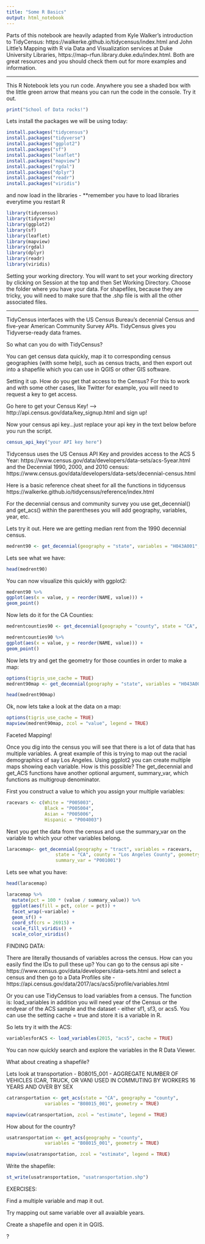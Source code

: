 ```yaml
---
title: "Some R Basics"
output: html_notebook
---
```


Parts of this notebook are heavily adapted from Kyle Walker's introduction to TidyCensus:
https://walkerke.github.io/tidycensus/index.html and John Little's Mapping with R via Data and Visualization services at Duke University Libraries, https://map-rfun.library.duke.edu/index.html. Both are great resources and you should check them out for more examples and information.

----------

This R Notebook lets you run code. Anywhere you see a shaded box with the little green arrow that means you can run the code in the console. Try it out.


```r
print("School of Data rocks!")

```

Lets install the packages we will be using today:
```r
install.packages("tidycensus")
install.packages("tidyverse")
install.packages("ggplot2")
install.packages("sf")
install.packages("leaflet")
install.packages("mapview")
install.packages("rgdal")
install.packages("dplyr")
install.packages("readr")
install.packages("viridis")

```

and now load in the libraries - **remember you have to load libraries everytime you restart R

```r
library(tidycensus)
library(tidyverse)
library(ggplot2)
library(sf)
library(leaflet)
library(mapview)
library(rgdal)
library(dplyr)
library(readr)
library(viridis)
```


Setting your working directory. You will want to set your working directory by clicking on Session at the top and then Set Working Directory. Choose the folder where you have your data. For shapefiles, because they are tricky, you will need to make sure that the .shp file is with all the other associated files.

----------------

TidyCensus interfaces with the US Census Bureau's decennial Census and five-year American Community Survey APIs. TidyCensus gives you Tidyverse-ready data frames.

So what can you do with TidyCensus?

You can get census data quickly, map it to corresponding census geographies (with some help), such as census tracts, and then export out into a shapefile which you can use in QGIS or other GIS software.

Setting it up. How do you get that access to the Census? For this to work and with some other cases, like Twitter for example, you will need to request a key to get access.

Go here to get your Census Key! --> http://api.census.gov/data/key_signup.html
and sign up!

Now your census api key...just replace  your api key in the text below before you run the script.

```r
census_api_key("your API key here")

```


Tidycensus uses the US Census API Key and provides access to the ACS 5 Year: https://www.census.gov/data/developers/data-sets/acs-5year.html
and the Decennial 1990, 2000, and 2010 census:
https://www.census.gov/data/developers/data-sets/decennial-census.html

Here is a basic reference cheat sheet for all the functions in tidycensus                                     
https://walkerke.github.io/tidycensus/reference/index.html

For the decennial census and community survey you use 
get_decennial()
and
get_acs()
within the parentheses you will add geography, variables, year, etc.

Lets try it out. Here we are getting median rent from the 1990 decennial census.

```r
medrent90 <- get_decennial(geography = "state", variables = "H043A001", year = 1990)
```

Lets see what we have:

```r
head(medrent90)
```

You can now visualize this quickly with ggplot2:


```r
medrent90 %>%
ggplot(aes(x = value, y = reorder(NAME, value))) +
geom_point()
```

Now lets do it for the CA Counties:
```r
medrentcounties90 <- get_decennial(geography = "county", state = "CA", variables = "H043A001", year = 1990)
```
```r
medrentcounties90 %>%
ggplot(aes(x = value, y = reorder(NAME, value))) +
geom_point()
```

Now lets try and get the geometry for those counties in order to make a map:

```r
options(tigris_use_cache = TRUE)
medrent90map <- get_decennial(geography = "state", variables = "H043A001", year = 1990, geometry = TRUE)

```

```r
head(medrent90map)
```

Ok, now lets take a look at the data on a map:

```r
options(tigris_use_cache = TRUE)
mapview(medrent90map, zcol = "value", legend = TRUE)
```


Faceted Mapping!

Once you dig into the census you will see that there is a lot of data that has multiple variables. A great example of this is trying to map out the racial demographics of say Los Angeles. Using ggplot2 you can create multiple maps showing each variable. How is this possible? The get_decennial and get_ACS functions have another optional argument, summary_var, which functions as multigroup denominator.  

First you construct a value to which you assign your multiple variables:

```r
racevars <- c(White = "P005003", 
              Black = "P005004", 
              Asian = "P005006", 
              Hispanic = "P004003")
```
Next you get the data from the census and use the summary_var on the variable to which your other variables belong. 
```r
laracemap<- get_decennial(geography = "tract", variables = racevars, 
                  state = "CA", county = "Los Angeles County", geometry = TRUE,
                  summary_var = "P001001") 
```
Lets see what you have:
```r
head(laracemap)
```
```r
laracemap %>%
  mutate(pct = 100 * (value / summary_value)) %>%
  ggplot(aes(fill = pct, color = pct)) +
  facet_wrap(~variable) +
  geom_sf() +
  coord_sf(crs = 26915) + 
  scale_fill_viridis() +
  scale_color_viridis()
```

FINDING DATA:

There are literally thousands of variables across the census. How can you easily find the IDs to pull these up? You can go to the census api site - https://www.census.gov/data/developers/data-sets.html and select a census and then go to a Data Profiles site - https://api.census.gov/data/2017/acs/acs5/profile/variables.html

Or you can use TidyCensus to load variables from a census. The function is:
load_variables
in addition you will need year of the Census or the endyear of the ACS sample and the dataset - either sf1, sf3, or acs5. You can use the setting cache = true and store it is a variable in R.

So lets try it with the ACS:

```r
variablesforACS <- load_variables(2015, "acs5", cache = TRUE)
```

You can now quickly search and explore the variables in the R Data Viewer.


What about creating a shapefile?

Lets look at transportation - B08015_001 - AGGREGATE NUMBER OF VEHICLES (CAR, TRUCK, OR VAN) USED IN COMMUTING BY WORKERS 16 YEARS AND OVER BY SEX

```r
catransportation <- get_acs(state = "CA", geography = "county", 
              variables = "B08015_001", geometry = TRUE)
```

```r
mapview(catransportation, zcol = "estimate", legend = TRUE)
```

How about for the country?

```r
usatransportation <- get_acs(geography = "county", 
              variables = "B08015_001", geometry = TRUE)
```
```r
mapview(usatransportation, zcol = "estimate", legend = TRUE)
```

Write the shapefile:

```r
st_write(usatransportation, "usatransportation.shp")
```




EXERCISES:

Find a multiple variable and map it out.

Try mapping out same variable over all avaialble years.

Create a shapefile and open it in QGIS.

?


               




